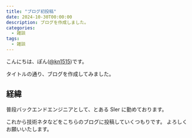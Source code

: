 ```yaml
---
title: "ブログ初投稿"
date: 2024-10-30T00:00:00
description: ブログを作成しました。
categories:
  - 雑談
tags:
  - 雑談
---
```


こんにちは、ぽん([@kn1515](https://github.com/kn1515))です。

タイトルの通り、ブログを作成してみました。

## 経緯

普段バックエンドエンジニアとして、とある SIer に勤めております。

これから技術ネタなどをこちらのブログに投稿していくつもりです。
よろしくお願いいたします。
